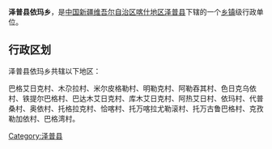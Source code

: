 {{中国乡级行政区
| 行政区全称 = 泽普县依玛乡
| 景观照片文件名 =
| 景观照片描述 =
| 汉语拼音 =
| 通用拼音 =
| 注音符號 =
| 其它标音类型1 =
| 其它标音1 =
| 其它标音类型2 =
| 其它标音2 =
| 其它语言类型1 =
| 其它语言地名1 =
| 其它语言类型2 =
| 其它语言地名2 =
| 上级行政区 = [[新疆维吾尔自治区|新疆维吾尔自治区]][[喀什地区|喀什地区]][[泽普县|泽普县]]
| 行政区类别 = [[乡|乡]]
| 行政区划代码 =
| 地理坐标 =
| 总面积 =
| 户籍人口 =
| 户籍人口年份 =
| 常住人口 =
| 常住人口年份 =
| 人口密度 =
| 行政区划 =
| 官方网站 =
| 政府驻地 =
| 邮政编码 =
| 毗邻行政区 =
| 位置图文件名 =
| 位置图描述 =
}}
'''泽普县依玛乡'''，是[[中华人民共和国|中国]][[新疆维吾尔自治区|新疆维吾尔自治区]][[喀什地区|喀什地区]][[泽普县|泽普县]]下辖的一个[[乡镇|乡镇]]级行政单位。

== 行政区划 ==
泽普县依玛乡共辖以下地区：

巴格艾日克村、木尕拉村、米尔皮格勒村、明勒克村、阿勒吞其村、色日克乌依村、铁提尔巴格村、巴达木艾日克村、库木艾日克村、阿热艾日村、依玛村、代普桑村、奥依村、托格拉克村、恰喀村、托万喀拉尤勒滚村、托万古鲁巴格村、克孜勒加依村、巴格湾村。

{{新疆小作品}}
{{泽普县行政区划}}

[[Category:泽普县|Category:泽普县]]